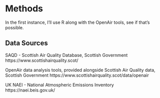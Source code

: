 


# Methods 

In the first instance, I'll use R along with the OpenAir tools, see if that's possible. 

## Data Sources 

SAQD - Scottish Air Quality Database, Scottish Government
https://www.scottishairquality.scot/ 

OpenAir data analysis tools, provided alongside Scottish Air Quality data, Scottish Government 
https://www.scottishairquality.scot/data/openair 

UK NAEI - National Atmospheric Emissions Inventory 
https://naei.beis.gov.uk/
